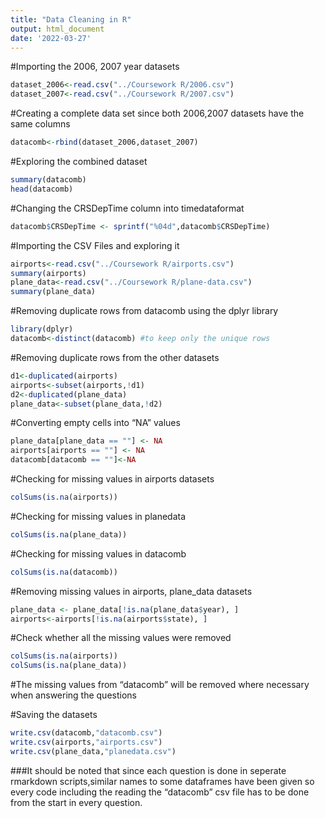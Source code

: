 ---
title: "Data Cleaning in R"
output: html_document
date: '2022-03-27'
---

#Importing the 2006, 2007 year datasets

```{r}
dataset_2006<-read.csv("../Coursework R/2006.csv")
dataset_2007<-read.csv("../Coursework R/2007.csv")
```

#Creating a complete data set since both 2006,2007 datasets have the same columns

```{r}
datacomb<-rbind(dataset_2006,dataset_2007)
```

#Exploring the combined dataset
```{r}
summary(datacomb)
head(datacomb)
```
#Changing the CRSDepTime column into timedataformat 
```{r}
datacomb$CRSDepTime <- sprintf("%04d",datacomb$CRSDepTime)
```

#Importing the CSV Files and exploring it
```{r}
airports<-read.csv("../Coursework R/airports.csv")
summary(airports)
plane_data<-read.csv("../Coursework R/plane-data.csv")
summary(plane_data)

```
#Removing duplicate rows from datacomb using the dplyr library
```{r}
library(dplyr)
datacomb<-distinct(datacomb) #to keep only the unique rows
```

#Removing duplicate rows from the other datasets
```{r}
d1<-duplicated(airports)
airports<-subset(airports,!d1)
d2<-duplicated(plane_data)
plane_data<-subset(plane_data,!d2)
```

#Converting empty cells into "NA" values
```{r}
plane_data[plane_data == ""] <- NA
airports[airports == ""] <- NA
datacomb[datacomb == ""]<-NA
```

#Checking for missing values in airports datasets
```{r}
colSums(is.na(airports))
```
#Checking for missing values in planedata
```{r}
colSums(is.na(plane_data))
```
#Checking for missing values in datacomb
```{r}
colSums(is.na(datacomb))
```
#Removing missing values in airports, plane_data datasets
```{r}
plane_data <- plane_data[!is.na(plane_data$year), ]
airports<-airports[!is.na(airports$state), ]
```

#Check whether all the missing values were removed
```{r}
colSums(is.na(airports))
colSums(is.na(plane_data))
```
#The missing values from "datacomb" will be removed where necessary when answering the questions

#Saving the datasets
```{r}
write.csv(datacomb,"datacomb.csv")
write.csv(airports,"airports.csv")
write.csv(plane_data,"planedata.csv")
```

###It should be noted that since each question is done in seperate rmarkdown scripts,similar names to some dataframes have been given so every code including the reading the "datacomb" csv file has to be done from the start in every question.
